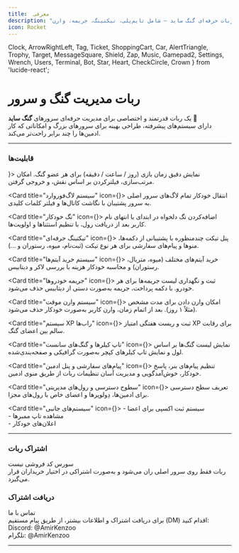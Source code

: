 ```yaml
---
title:  معرفی
description: "راهنمای نصب، تنظیم و معرفی تمام قابلیت‌های ربات حرفه‌ای گنگ ساید — شامل تایم‌پلی، تیکتینگ، جریمه، وارن، XP، تاپ کیلر و بیشتر."
icon: Rocket
---
```


  Clock, 
  ArrowRightLeft, 
  Tag, 
  Ticket, 
  ShoppingCart, 
  Car, 
  AlertTriangle, 
  Trophy, 
  Target, 
  MessageSquare, 
  Shield, 
  Zap, 
  Music, 
  Gamepad2, 
  Settings, 
  Wrench,
  Users,
  Terminal,
  Bot,
  Star,
  Heart,
  CheckCircle,
  Crown
} from 'lucide-react';

# ربات مدیریت گنگ و سرور

یک ربات قدرتمند و اختصاصی برای مدیریت حرفه‌ای سرورهای **گنگ ساید** 🎯  
دارای سیستم‌های پیشرفته، طراحی بهینه برای سرورهای بزرگ و امکاناتی که کار ادمین‌ها را چند برابر راحت‌تر می‌کند.

---

### قابلیت‌ها

<Cards>
  <Card title="نمایش تایم‌پلی اعضا" icon={<Clock className="w-5 h-5 text-blue-500" />}>
    نمایش دقیق زمان بازی (روز / ساعت / دقیقه) برای هر عضو گنگ.  
    امکان مرتب‌سازی، فیلترکردن بر اساس نقش، و خروجی گرفتن.
  </Card>

  <Card title="سیستم لاگ‌فوروارد" icon={<ArrowRightLeft className="w-5 h-5 text-green-500" />}>
    انتقال خودکار تمام لاگ‌های سرور اصلی به سرور پشتیبان با نگاشت کانال‌ها و فیلتر کلمات کلیدی.
  </Card>

  <Card title="تگ خودکار" icon={<Tag className="w-5 h-5 text-purple-500" />}>
    اضافه‌کردن تگ دلخواه در ابتدای یا انتهای نام کاربر بعد از دریافت رول، با تنظیم استثناها و اولویت‌ها.
  </Card>

  <Card title="تیکتینگ حرفه‌ای" icon={<Ticket className="w-5 h-5 text-orange-500" />}>
    پنل تیکت چندمنظوره با پشتیبانی از دکمه‌ها، منوها و پیام‌های سفارشی برای هر نوع تیکت (ثبت‌نام، میوه، رستوران و ...).
  </Card>

  <Card title="سیستم خرید آیتم‌ها" icon={<ShoppingCart className="w-5 h-5 text-yellow-500" />}>
    خرید آیتم‌های مختلف (میوه، متریال، رستوران) و محاسبه خودکار هزینه با بررسی لاکر و دیتابیس.
  </Card>

  <Card title="جریمه خودروها" icon={<Car className="w-5 h-5 text-red-500" />}>
    ثبت و نگهداری لیست جریمه‌ها برای هر خودرو. با دکمه پرداخت، جریمه به‌صورت دستی از دیتابیس حذف می‌شود.
  </Card>

  <Card title="سیستم وارن موقت" icon={<AlertTriangle className="w-5 h-5 text-red-600" />}>
    امکان وارن دادن برای مدت مشخص (مثلاً ۱ روز). بعد از اتمام زمان، وارن کاربر به‌صورت خودکار حذف می‌شود.
  </Card>

  <Card title="سیستم XP راب‌ها" icon={<Trophy className="w-5 h-5 text-yellow-600" />}>
    ثبت و ریست هفتگی امتیاز XP برای رقابت سالم بین اعضای گنگ.
  </Card>

  <Card title="تاپ کیلرها و گنگ‌های سانست" icon={<Target className="w-5 h-5 text-pink-500" />}>
    نمایش لیست گنگ‌ها بر اساس لول و نمایش تاپ کیلرهای کپچر به‌صورت گرافیکی و صفحه‌بندی‌شده.
  </Card>

  <Card title="پیام‌های سفارشی و پنل ادمین" icon={<MessageSquare className="w-5 h-5 text-indigo-500" />}>
    تنظیم پیام‌های بنر، پاسخ خودکار، خوش‌آمدگویی و مدیریت آسان تنظیمات ربات از طریق منوی ادمین.
  </Card>

  <Card title="سطوح دسترسی و رول‌های مدیریتی" icon={<Shield className="w-5 h-5 text-cyan-500" />}>
    تعریف سطح دسترسی برای ادمین‌ها، دِولوپرها و اعضای خاص با رول‌های مجزا.
  </Card>

  <Card title="سیستم‌های جانبی" icon={<Zap className="w-5 h-5 text-yellow-400" />}>
    - سیستم ثبت اکسپی برای اعضا  
    - مشاهده تاپ ممبرها  
    - اعلان‌های خودکار
  </Card>
</Cards>

---



### اشتراک ربات

<div className="bg-gradient-to-r from-blue-100 to-purple-100 dark:from-blue-900 dark:to-purple-900 p-6 rounded-lg border border-blue-300 dark:border-blue-700">
  <div className="flex items-center gap-3 mb-4">
    <Shield className="w-6 h-6 text-blue-600 dark:text-blue-400" />
    <span className="font-semibold text-lg text-gray-800 dark:text-gray-200">سورس کد فروشی نیست</span>
  </div>
  <div className="text-gray-700 dark:text-gray-300">
    ربات فقط روی سرور اصلی ران می‌شود و به‌صورت اشتراکی در اختیار خریداران قرار می‌گیرد.
  </div>
</div>


### دریافت اشتراک

<div className="bg-gradient-to-r from-green-100 to-blue-100 dark:from-green-900 dark:to-blue-900 p-6 rounded-lg border border-green-300 dark:border-green-700">
  <div className="flex items-center gap-3 mb-4">
    <MessageSquare className="w-6 h-6 text-green-600 dark:text-green-400" />
    <span className="font-semibold text-lg text-gray-800 dark:text-gray-200">تماس با ما</span>
  </div>
  <div className="text-gray-700 dark:text-gray-300 mb-4">
    برای دریافت اشتراک و اطلاعات بیشتر، از طریق پیام مستقیم (DM) اقدام کنید:
  </div>
  
  <div className="grid grid-cols-1 md:grid-cols-2 gap-4">
    <div className="flex items-center gap-2">
      <MessageSquare className="w-4 h-4 text-blue-500 dark:text-blue-400" />
      <span className="text-gray-700 dark:text-gray-300">Discord: @AmirKenzoo</span>
    </div>
    <div className="flex items-center gap-2">
      <MessageSquare className="w-4 h-4 text-blue-500 dark:text-blue-400" />
      <span className="text-gray-700 dark:text-gray-300">تلگرام: @AmirKenzoo</span>
    </div>
  </div>
</div>


---